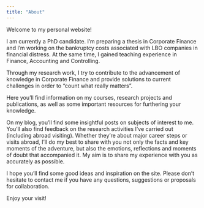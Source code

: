 ```yaml
---
title: "About"
---
```


Welcome to my personal website!

I am currently a PhD candidate. I'm preparing a thesis in Corporate Finance and I'm working on the bankruptcy costs associated with LBO companies in financial distress. At the same time, I gained teaching experience in Finance, Accounting and Controlling.

Through my research work, I try to contribute to the advancement of knowledge in Corporate Finance and provide solutions to current challenges in order to "count what really matters".

Here you'll find information on my courses, research projects and publications, as well as some important resources for furthering your knowledge.

On my blog, you'll find some insightful posts on subjects of interest to me. You'll also find feedback on the research activities I've carried out (including abroad visiting). Whether they're about major career steps or visits abroad, I'll do my best to share with you not only the facts and key moments of the adventure, but also the emotions, reflections and moments of doubt that accompanied it. My aim is to share my experience with you as accurately as possible.

I hope you'll find some good ideas and inspiration on the site. Please don't hesitate to contact me if you have any questions, suggestions or proposals for collaboration.

Enjoy your visit!
